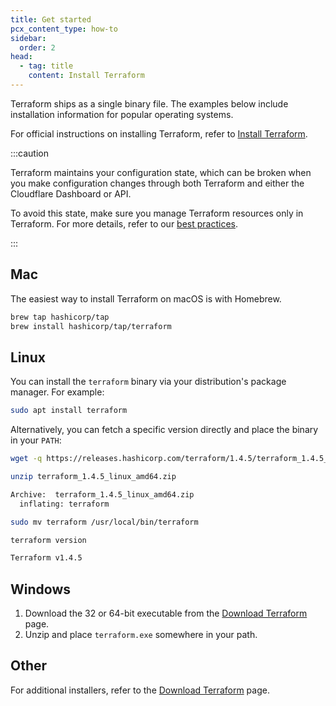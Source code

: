 ```yaml
---
title: Get started
pcx_content_type: how-to
sidebar:
  order: 2
head:
  - tag: title
    content: Install Terraform
---
```


Terraform ships as a single binary file. The examples below include installation information for popular operating systems.

For official instructions on installing Terraform, refer to [Install Terraform](https://developer.hashicorp.com/terraform/tutorials/certification-associate-tutorials/install-cli).

:::caution

Terraform maintains your configuration state, which can be broken when you make configuration changes through both Terraform and either the Cloudflare Dashboard or API.

To avoid this state, make sure you manage Terraform resources only in Terraform. For more details, refer to our [best practices](/terraform/advanced-topics/best-practices/).

:::

## Mac

The easiest way to install Terraform on macOS is with Homebrew.

```sh
brew tap hashicorp/tap
brew install hashicorp/tap/terraform
```

## Linux

You can install the `terraform` binary via your distribution's package manager. For example:

```sh
sudo apt install terraform
```

Alternatively, you can fetch a specific version directly and place the binary in your `PATH`:

```sh
wget -q https://releases.hashicorp.com/terraform/1.4.5/terraform_1.4.5_linux_amd64.zip

unzip terraform_1.4.5_linux_amd64.zip
```

```sh output
Archive:  terraform_1.4.5_linux_amd64.zip
  inflating: terraform
```

```sh
sudo mv terraform /usr/local/bin/terraform

terraform version
```

```sh output
Terraform v1.4.5
```

## Windows

1. Download the 32 or 64-bit executable from the [Download Terraform](https://developer.hashicorp.com/terraform/downloads) page.
2. Unzip and place `terraform.exe` somewhere in your path.

## Other

For additional installers, refer to the [Download Terraform](https://developer.hashicorp.com/terraform/downloads) page.
